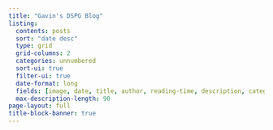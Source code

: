 ```yaml
---
title: "Gavin's DSPG Blog"
listing:
  contents: posts
  sort: "date desc"
  type: grid
  grid-columns: 2
  categories: unnumbered
  sort-ui: true
  filter-ui: true
  date-format: long
  fields: [image, date, title, author, reading-time, description, categories]
  max-description-length: 90
page-layout: full
title-block-banner: true
---
```

